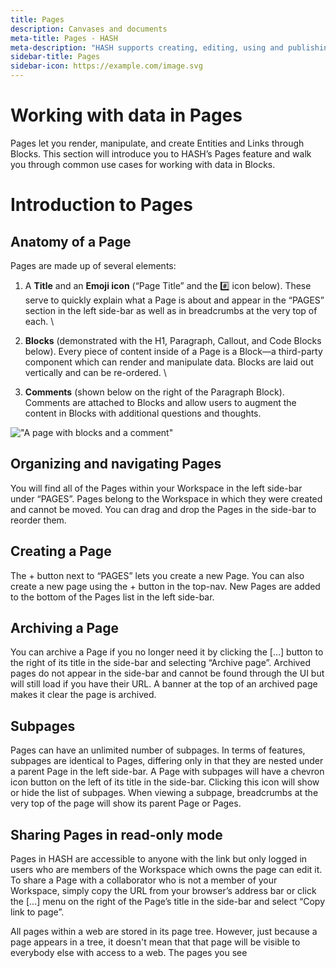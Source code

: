 ```yaml
---
title: Pages
description: Canvases and documents
meta-title: Pages - HASH
meta-description: "HASH supports creating, editing, using and publishing two types of pages: free-form canvases and linear documents."
sidebar-title: Pages
sidebar-icon: https://example.com/image.svg
---
```


# Working with data in Pages<a id="#working-with-data-in-pages" />

Pages let you render, manipulate, and create Entities and Links through Blocks. This section will introduce you to HASH’s Pages feature and walk you through common use cases for working with data in Blocks.

# Introduction to Pages

## Anatomy of a Page<a id="#anatomy-of-a-page" />

Pages are made up of several elements:

1. A **Title** and an **Emoji icon** (“Page Title” and the #️⃣ icon below). These serve to quickly explain what a Page is about and appear in the “PAGES” section in the left side-bar as well as in breadcrumbs at the very top of each. \

1. **Blocks** (demonstrated with the H1, Paragraph, Callout, and Code Blocks below). Every piece of content inside of a Page is a Block—a third-party component which can render and manipulate data. Blocks are laid out vertically and can be re-ordered. \

1. **Comments** (shown below on the right of the Paragraph Block). Comments are attached to Blocks and allow users to augment the content in Blocks with additional questions and thoughts.

!["A page with blocks and a comment"](https://hash.ai/cdn-cgi/imagedelivery/EipKtqu98OotgfhvKf6Eew/1e31a95b-e62c-48c3-1df4-0becdb5f3f00/public)

## Organizing and navigating Pages<a id="#organizing-and-navigating-pages" />

You will find all of the Pages within your Workspace in the left side-bar under “PAGES”. Pages belong to the Workspace in which they were created and cannot be moved. You can drag and drop the Pages in the side-bar to reorder them.

## Creating a Page<a id="#creating-a-page" />

The + button next to “PAGES” lets you create a new Page. You can also create a new page using the + button in the top-nav. New Pages are added to the bottom of the Pages list in the left side-bar.

## Archiving a Page

You can archive a Page if you no longer need it by clicking the […] button to the right of its title in the side-bar and selecting “Archive page”. Archived pages do not appear in the side-bar and cannot be found through the UI but will still load if you have their URL. A banner at the top of an archived page makes it clear the page is archived.

## Subpages

Pages can have an unlimited number of subpages. In terms of features, subpages are identical to Pages, differing only in that they are nested under a parent Page in the left side-bar. A Page with subpages will have a chevron icon button on the left of its title in the side-bar. Clicking this icon will show or hide the list of subpages. When viewing a subpage, breadcrumbs at the very top of the page will show its parent Page or Pages.

## Sharing Pages in read-only mode

Pages in HASH are accessible to anyone with the link but only logged in users who are members of the Workspace which owns the page can edit it. To share a Page with a collaborator who is not a member of your Workspace, simply copy the URL from your browser’s address bar or click the [...] menu on the right of the Page’s title in the side-bar and select “Copy link to page”.

All pages within a web are stored in its page tree. However, just because a page appears in a tree, it doesn't mean that that page will be visible to everybody else with access to a web. The pages you see
